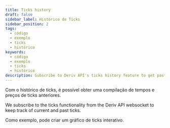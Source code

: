 ```yaml
---
title: Ticks history
draft: false
sidebar_label: Histórico de Ticks
sidebar_position: 2
tags:
  - código
  - exemplo
  - ticks
  - histórico
keywords:
  - código
  - exemplo
  - ticks
  - histórico
description: Subscribe to Deriv API's ticks history feature to get past tick times and prices. Integrate this feature into your trading app with this API example.
---
```



Com o histórico de ticks, é possível obter uma compilação de tempos e preços de ticks anteriores.

<SandboxIframe sandbox={sandboxes.ticks_history} />

<RenderOfficialContents>
  <p>We subscribe to the ticks functionality from the Deriv API websocket to keep track of current and past ticks.</p>
</RenderOfficialContents>

Como exemplo, pode criar um gráfico de ticks interativo.

